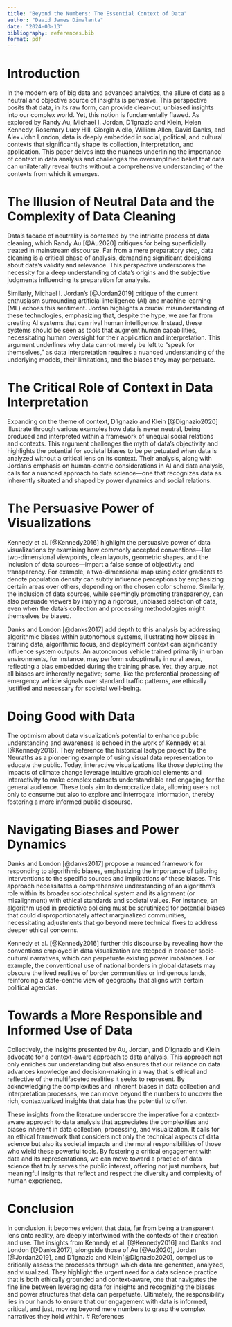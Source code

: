 ```yaml
---
title: "Beyond the Numbers: The Essential Context of Data"
author: "David James Dimalanta"
date: "2024-03-13"
bibliography: references.bib
format: pdf
---
```


# Introduction
In the modern era of big data and advanced analytics, the allure of data as a neutral and objective source of insights is pervasive. This perspective posits that data, in its raw form, can provide clear-cut, unbiased insights into our complex world. Yet, this notion is fundamentally flawed. As explored by Randy Au, Michael I. Jordan, D’Ignazio and Klein, Helen Kennedy, Rosemary Lucy Hill, Giorgia Aiello, William Allen, David Danks, and Alex John London, data is deeply embedded in social, political, and cultural contexts that significantly shape its collection, interpretation, and application. This paper delves into the nuances underlining the importance of context in data analysis and challenges the oversimplified belief that data can unilaterally reveal truths without a comprehensive understanding of the contexts from which it emerges.

# The Illusion of Neutral Data and the Complexity of Data Cleaning

Data's facade of neutrality is contested by the intricate process of data cleaning, which Randy Au [@Au2020] critiques for being superficially treated in mainstream discourse. Far from a mere preparatory step, data cleaning is a critical phase of analysis, demanding significant decisions about data's validity and relevance. This perspective underscores the necessity for a deep understanding of data's origins and the subjective judgments influencing its preparation for analysis.

Similarly, Michael I. Jordan's [@Jordan2019] critique of the current enthusiasm surrounding artificial intelligence (AI) and machine learning (ML) echoes this sentiment. Jordan highlights a crucial misunderstanding of these technologies, emphasizing that, despite the hype, we are far from creating AI systems that can rival human intelligence. Instead, these systems should be seen as tools that augment human capabilities, necessitating human oversight for their application and interpretation. This argument underlines why data cannot merely be left to "speak for themselves," as data interpretation requires a nuanced understanding of the underlying models, their limitations, and the biases they may perpetuate.

# The Critical Role of Context in Data Interpretation

Expanding on the theme of context, D’Ignazio and Klein [@Dignazio2020] illustrate through various examples how data is never neutral, being produced and interpreted within a framework of unequal social relations and contexts. This argument challenges the myth of data's objectivity and highlights the potential for societal biases to be perpetuated when data is analyzed without a critical lens on its context. Their analysis, along with Jordan's emphasis on human-centric considerations in AI and data analysis, calls for a nuanced approach to data science—one that recognizes data as inherently situated and shaped by power dynamics and social relations.

# The Persuasive Power of Visualizations

Kennedy et al. [@Kennedy2016] highlight the persuasive power of data visualizations by examining how commonly accepted conventions—like two-dimensional viewpoints, clean layouts, geometric shapes, and the inclusion of data sources—impart a false sense of objectivity and transparency. For example, a two-dimensional map using color gradients to denote population density can subtly influence perceptions by emphasizing certain areas over others, depending on the chosen color scheme. Similarly, the inclusion of data sources, while seemingly promoting transparency, can also persuade viewers by implying a rigorous, unbiased selection of data, even when the data's collection and processing methodologies might themselves be biased.

Danks and London [@danks2017] add depth to this analysis by addressing algorithmic biases within autonomous systems, illustrating how biases in training data, algorithmic focus, and deployment context can significantly influence system outputs. An autonomous vehicle trained primarily in urban environments, for instance, may perform suboptimally in rural areas, reflecting a bias embedded during the training phase. Yet, they argue, not all biases are inherently negative; some, like the preferential processing of emergency vehicle signals over standard traffic patterns, are ethically justified and necessary for societal well-being.

# Doing Good with Data

The optimism about data visualization's potential to enhance public understanding and awareness is echoed in the work of Kennedy et al. [@Kennedy2016]. They reference the historical Isotype project by the Neuraths as a pioneering example of using visual data representation to educate the public. Today, interactive visualizations like those depicting the impacts of climate change leverage intuitive graphical elements and interactivity to make complex datasets understandable and engaging for the general audience. These tools aim to democratize data, allowing users not only to consume but also to explore and interrogate information, thereby fostering a more informed public discourse.

# Navigating Biases and Power Dynamics

Danks and London [@danks2017] propose a nuanced framework for responding to algorithmic biases, emphasizing the importance of tailoring interventions to the specific sources and implications of these biases. This approach necessitates a comprehensive understanding of an algorithm's role within its broader sociotechnical system and its alignment (or misalignment) with ethical standards and societal values. For instance, an algorithm used in predictive policing must be scrutinized for potential biases that could disproportionately affect marginalized communities, necessitating adjustments that go beyond mere technical fixes to address deeper ethical concerns.

Kennedy et al. [@Kennedy2016] further this discourse by revealing how the conventions employed in data visualization are steeped in broader socio-cultural narratives, which can perpetuate existing power imbalances. For example, the conventional use of national borders in global datasets may obscure the lived realities of border communities or indigenous lands, reinforcing a state-centric view of geography that aligns with certain political agendas.

# Towards a More Responsible and Informed Use of Data

Collectively, the insights presented by Au, Jordan, and D’Ignazio and Klein advocate for a context-aware approach to data analysis. This approach not only enriches our understanding but also ensures that our reliance on data advances knowledge and decision-making in a way that is ethical and reflective of the multifaceted realities it seeks to represent. By acknowledging the complexities and inherent biases in data collection and interpretation processes, we can move beyond the numbers to uncover the rich, contextualized insights that data has the potential to offer.

These insights from the literature underscore the imperative for a context-aware approach to data analysis that appreciates the complexities and biases inherent in data collection, processing, and visualization. It calls for an ethical framework that considers not only the technical aspects of data science but also its societal impacts and the moral responsibilities of those who wield these powerful tools. By fostering a critical engagement with data and its representations, we can move toward a practice of data science that truly serves the public interest, offering not just numbers, but meaningful insights that reflect and respect the diversity and complexity of human experience.

# Conclusion

In conclusion, it becomes evident that data, far from being a transparent lens onto reality, are deeply intertwined with the contexts of their creation and use. The insights from Kennedy et al. [@Kennedy2016] and Danks and London [@Danks2017], alongside those of Au [@Au2020], Jordan [@Jordan2019], and D’Ignazio and Klein[@Dignazio2020], compel us to critically assess the processes through which data are generated, analyzed, and visualized. They highlight the urgent need for a data science practice that is both ethically grounded and context-aware, one that navigates the fine line between leveraging data for insights and recognizing the biases and power structures that data can perpetuate. Ultimately, the responsibility lies in our hands to ensure that our engagement with data is informed, critical, and just, moving beyond mere numbers to grasp the complex narratives they hold within. 
\newpage
# References